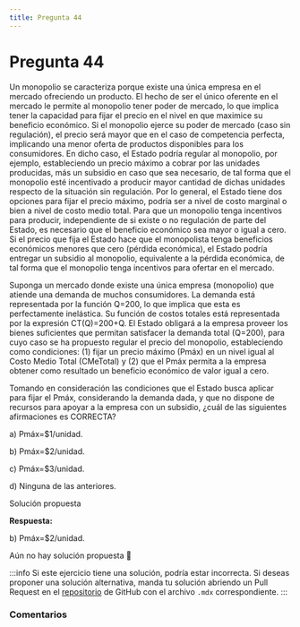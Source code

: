 ```yaml
---
title: Pregunta 44
---
```



# Pregunta 44

<div className="exercise">
Un monopolio se caracteriza porque existe una única empresa en el mercado ofreciendo un
producto. El hecho de ser el único oferente en el mercado le permite al monopolio tener poder de
mercado, lo que implica tener la capacidad para fijar el precio en el nivel en que maximice su
beneficio económico. Si el monopolio ejerce su poder de mercado (caso sin regulación), el precio
será mayor que en el caso de competencia perfecta, implicando una menor oferta de productos
disponibles para los consumidores. En dicho caso, el Estado podría regular al monopolio, por
ejemplo, estableciendo un precio máximo a cobrar por las unidades producidas, más un subsidio en
caso que sea necesario, de tal forma que el monopolio esté incentivado a producir mayor cantidad
de dichas unidades respecto de la situación sin regulación. Por lo general, el Estado tiene dos
opciones para fijar el precio máximo, podría ser a nivel de costo marginal o bien a nivel de costo
medio total. Para que un monopolio tenga incentivos para producir, independiente de si existe o no
regulación de parte del Estado, es necesario que el beneficio económico sea mayor o igual a cero.
Si el precio que fija el Estado hace que el monopolista tenga beneficios económicos menores que
cero (pérdida económica), el Estado podría entregar un subsidio al monopolio, equivalente a la
pérdida económica, de tal forma que el monopolio tenga incentivos para ofertar en el mercado.

Suponga un mercado donde existe una única empresa (monopolio) que atiende una demanda de
muchos consumidores. La demanda está representada por la función Q=200, lo que implica que esta
es perfectamente inelástica. Su función de costos totales está representada por la expresión
CT(Q)=200+Q. El Estado obligará a la empresa proveer los bienes suficientes que permitan satisfacer
la demanda total (Q=200), para cuyo caso se ha propuesto regular el precio del monopolio,
estableciendo como condiciones: (1) fijar un precio máximo (Pmáx) en un nivel igual al Costo Medio
Total (CMeTotal) y (2) que el Pmáx permita a la empresa obtener como resultado un beneficio
económico de valor igual a cero.

Tomando en consideración las condiciones que el Estado busca
aplicar para fijar el Pmáx, considerando la demanda dada, y que no dispone de recursos para apoyar
a la empresa con un subsidio, ¿cuál de las siguientes afirmaciones es CORRECTA?

a) Pmáx=\$1/unidad.

b) Pmáx=\$2/unidad.

c) Pmáx=\$3/unidad.

d) Ninguna de las anteriores.
</div>

<MDXDetails>
<summary>Solución propuesta</summary>

<div className="exercise">

**Respuesta:**

b) Pmáx=\$2/unidad.

Aún no hay solución propuesta 🥲
</div>

:::info
Si este ejercicio tiene una solución, podría estar incorrecta. Si deseas proponer una solución alternativa, manda tu solución abriendo
un Pull Request en el [repositorio](https://github.com/crow-rojas/apuntes-fundamentals/pulls) de GitHub con el archivo
`.mdx` correspondiente.
:::

</MDXDetails>

### Comentarios

<Disqus
  url="https://crow-rojas.github.io/apuntes-fundamentals/docs/engineering/economics/exercises/2024-2/p44"
  identifier="docs/engineering/economics/exercises/2024-2/p44"
  title="2024-2 Economia - Pregunta 44"
/>
